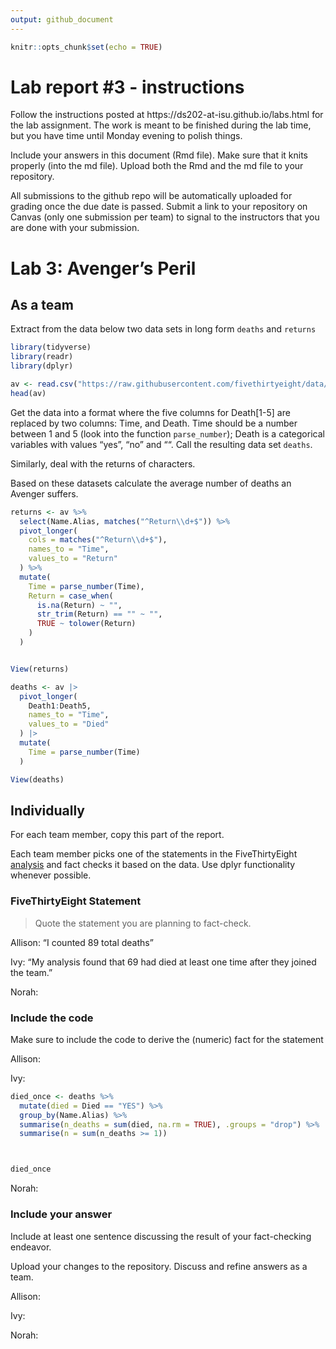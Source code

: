 ```yaml
---
output: github_document
---
```


<!-- README.md is generated from README.Rmd. Please edit the README.Rmd file -->


```r
knitr::opts_chunk$set(echo = TRUE)
```

# Lab report #3 - instructions

Follow the instructions posted at https://ds202-at-isu.github.io/labs.html for the lab assignment. The work is meant to be finished during the lab time, but you have time until Monday evening to polish things.

Include your answers in this document (Rmd file). Make sure that it knits properly (into the md file). Upload both the Rmd and the md file to your repository.  

All submissions to the github repo will be automatically uploaded for grading once the due date is passed.
Submit a link to your repository on Canvas (only one submission per team) to signal to the instructors that you are done with your submission.

# Lab 3: Avenger's Peril

## As a team

Extract from the data below two data sets in long form `deaths` and `returns`
```r
library(tidyverse)
library(readr)
library(dplyr)
```

```r
av <- read.csv("https://raw.githubusercontent.com/fivethirtyeight/data/master/avengers/avengers.csv", stringsAsFactors = FALSE)
head(av)
```

Get the data into a format where the five columns for Death[1-5] are replaced by two columns: Time, and Death. Time should be a number between 1 and 5 (look into the function `parse_number`); Death is a categorical variables with values "yes", "no" and "". Call the resulting data set `deaths`. 

Similarly, deal with the returns of characters.

Based on these datasets calculate the average number of deaths an Avenger suffers. 
```r
returns <- av %>%
  select(Name.Alias, matches("^Return\\d+$")) %>%
  pivot_longer(
    cols = matches("^Return\\d+$"),
    names_to = "Time",
    values_to = "Return"
  ) %>%
  mutate(
    Time = parse_number(Time),
    Return = case_when(
      is.na(Return) ~ "",
      str_trim(Return) == "" ~ "",
      TRUE ~ tolower(Return)
    )
  )


View(returns)

deaths <- av |> 
  pivot_longer(
    Death1:Death5,
    names_to = "Time",
    values_to = "Died"
  ) |>
  mutate(
    Time = parse_number(Time)
  )

View(deaths)

```


## Individually

For each team member, copy this part of the report. 

Each team member picks one of the statements in the FiveThirtyEight [analysis](https://fivethirtyeight.com/features/avengers-death-comics-age-of-ultron/) and fact checks it based on the data. Use dplyr functionality whenever possible.

### FiveThirtyEight Statement

> Quote the statement you are planning to fact-check.

Allison: "I counted 89 total deaths"

Ivy: "My analysis found that 69 had died at least one time after they joined the team."

Norah: 

### Include the code

Make sure to include the code to derive the (numeric) fact for the statement

Allison: 

Ivy: 
```r
died_once <- deaths %>%
  mutate(died = Died == "YES") %>% 
  group_by(Name.Alias) %>%
  summarise(n_deaths = sum(died, na.rm = TRUE), .groups = "drop") %>%
  summarise(n = sum(n_deaths >= 1))



died_once
```


Norah: 

### Include your answer

Include at least one sentence discussing the result of your fact-checking endeavor.

Upload your changes to the repository. Discuss and refine answers as a team.

Allison:

Ivy: 

Norah: 
